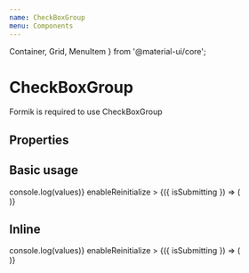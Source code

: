 ```yaml
---
name: CheckBoxGroup
menu: Components
---
```


  Container, Grid, MenuItem
} from '@material-ui/core';

# CheckBoxGroup

Formik is required to use CheckBoxGroup

## Properties

<Props of={CheckBoxGroup} />

## Basic usage

<Playground>
      <div style={{padding: 40}}>
        <Formik
            initialValues={{name: []}}
            onSubmit={(values) => console.log(values)}
            enableReinitialize
            >
              {({ isSubmitting }) => (
                <Form>
                  <CheckBoxGroup 
                    name="name"
                    label="Tipo"
                    options={[
                      { value: 'test', label: 'Teste' },
                      { value: 'test2', label: 'Teste 2' }
                    ]}
                  />
                </Form>
            )}
        </Formik>
      </div>
</Playground>

## Inline

<Playground>
      <div style={{padding: 40}}>
        <Formik
            initialValues={{name: []}}
            onSubmit={(values) => console.log(values)}
            enableReinitialize
            >
              {({ isSubmitting }) => (
                <Form>
                  <CheckBoxGroup 
                    name="name"
                    label="Tipo"
                    inline
                    options={[
                      { value: 'test', label: 'Teste' },
                      { value: 'test2', label: 'Teste 2' }
                    ]}
                  />
                </Form>
            )}
        </Formik>
      </div>
</Playground>